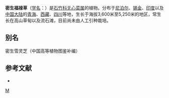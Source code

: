 {{Speciesbox
| taxon = Arenaria(植物) densissima
| binomial_authority = Wall. ex Edgew. et Hook. f.
}}

'''密生福禄草'''（[[学名|学名]]：{{lang|la|''Arenaria densissima''}}）是[[石竹科|石竹科]][[无心菜属|无心菜属]]的植物。分布于[[尼泊尔|尼泊尔]]、[[锡金|锡金]]、[[印度|印度]]以及[[中国大陆|中国大陆]]的[[青海|青海]]、[[西藏|西藏]]、[[四川|四川]]等地，生长于海拔3,600米至5,250米的地区，常生长在高山草甸以及流石滩，目前尚未由人工引种栽培。

== 别名 ==
密生雪灵芝（中国高等植物图鉴补编）

== 参考文献 ==
<div class="references-small">
* {{cite web| url =http://www.bioinfo.cn/db05/KmzwSpecies.php?action=view&id=3640| title =密生福禄草| work =《中国高等植物数据库全库》| publisher =中国科学院微生物研究所| author =昆明植物研究所| accessdate =2009-02-24| deadurl =yes| archiveurl =https://web.archive.org/web/20160305072717/http://www.bioinfo.cn/db05/KmzwSpecies.php?action=view&id=3640| archivedate =2016-03-05}}
</div>
{{Taxonbar|from=Q15226610}}

[[Category:无心菜属|M]]